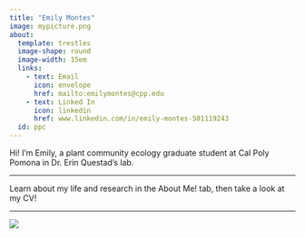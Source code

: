 ```yaml
---
title: "Emily Montes"
image: mypicture.png
about: 
  template: trestles
  image-shape: round
  image-width: 15em
  links: 
    - text: Email
      icon: envelope 
      href: mailto:emilymontes@cpp.edu
    - text: Linked In
      icon: linkedin
      href: www.linkedin.com/in/emily-montes-501119243
  id: ppc
---
```


::: {#ppc}
Hi! I'm Emily, a plant community ecology graduate student at Cal Poly Pomona in Dr. Erin Questad's lab.

------------------------------------------------------------------------

Learn about my life and research in the About Me! tab, then take a look at my CV!

------------------------------------------------------------------------

![](calpolylogo.png)
:::
